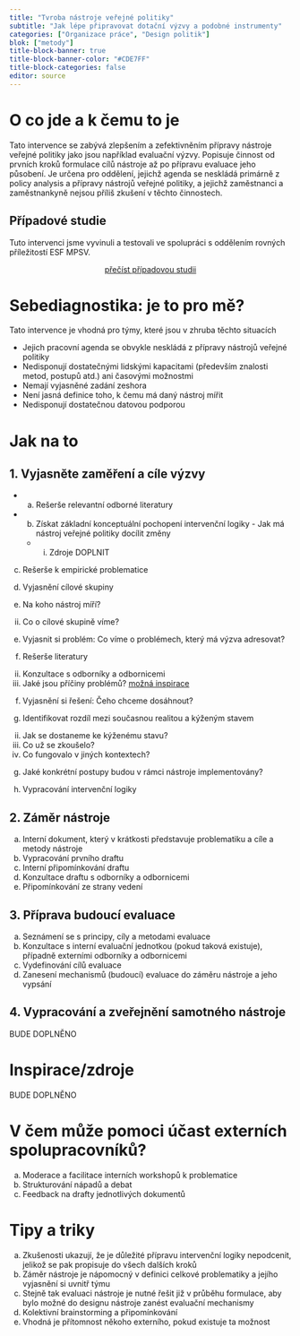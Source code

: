 ```yaml
---
title: "Tvroba nástroje veřejné politiky"
subtitle: "Jak lépe připravovat dotační výzvy a podobné instrumenty"
categories: ["Organizace práce", "Design politik"]
blok: ["metody"]
title-block-banner: true
title-block-banner-color: "#CDE7FF"
title-block-categories: false
editor: source
---
```


# O co jde a k čemu to je

Tato intervence se zabývá zlepšením a zefektivněním přípravy nástroje veřejné politiky jako jsou například evaluační výzvy. Popisuje činnost od prvních kroků formulace cílů nástroje až po přípravu evaluace jeho působení. Je určena pro oddělení, jejichž agenda se neskládá primárně z policy analysis a přípravy nástrojů veřejné politiky, a jejichž zaměstnanci a zaměstnankyně nejsou příliš zkušení v těchto činnostech. 

## Případové studie

Tuto intervenci jsme vyvinuli a testovali ve spolupráci s oddělením rovných příležitostí ESF MPSV.

<center>

:::{.btn .btn-primary}
[přečíst případovou studii](../pripadove-studie/mpsv)
:::

</center    >

# Sebediagnostika: je to pro mě?

Tato intervence je vhodná pro týmy, které jsou v zhruba těchto situacích

- Jejich pracovní agenda se obvykle neskládá z přípravy nástrojů veřejné politiky
- Nedisponují dostatečnými lidskými kapacitami (především znalosti metod, postupů atd.) ani časovými možnostmi 
- Nemají vyjasněné zadání zeshora 
- Není jasná definice toho, k čemu má daný nástroj mířit
- Nedisponují dostatečnou datovou podporou


# Jak na to

## 1. Vyjasněte zaměření a cíle výzvy

- a. Rešerše relevantní odborné literatury 

- b. Získat základní konceptuální pochopení intervenční logiky - Jak má nástroj veřejné politiky docílit změny

  - i. Zdroje DOPLNIT

c. Rešerše k empirické problematice

d. Vyjasnění cílové skupiny

  i. Na koho nástroj míří?
  ii. Co o cílové skupině víme?

e. Vyjasnit si problém: Co víme o problémech, který má výzva adresovat?

  i. Rešerše literatury
  ii. Konzultace s odborníky a odbornicemi
  iii. Jaké jsou příčiny problémů?
  [možná inspirace](https://www.mindmapping.com/)

f. Vyjasnění si řešení: Čeho chceme dosáhnout?

  i. Identifikovat rozdíl mezi současnou realitou a kýženým stavem
  ii. Jak se dostaneme ke kýženému stavu?
  iii. Co už se zkoušelo?
  iv. Co fungovalo v jiných kontextech?

g. Jaké konkrétní postupy budou v rámci nástroje implementovány?

h. Vypracování intervenční logiky


## 2. Záměr nástroje

  a. Interní dokument, který v krátkosti představuje problematiku a cíle a metody nástroje
  b. Vypracování prvního draftu 
  c. Interní připomínkování draftu
  d. Konzultace draftu s odborníky a odbornicemi
  e. Připomínkování ze strany vedení

## 3. Příprava budoucí evaluace

  a. Seznámení se s principy, cíly a metodami evaluace
  b. Konzultace s interní evaluační jednotkou (pokud taková existuje), případně externími odborníky a odbornicemi 
  c. Vydefinování cílů evaluace
  d. Zanesení mechanismů (budoucí) evaluace do záměru nástroje a jeho vypsání 

## 4. Vypracování a zveřejnění samotného nástroje

  BUDE DOPLNĚNO

# Inspirace/zdroje 

  BUDE DOPLNĚNO

# V čem může pomoci účast externích spolupracovníků? 

  a. Moderace a facilitace interních workshopů k problematice
  b. Strukturování nápadů a debat 
  c. Feedback na drafty jednotlivých dokumentů

# Tipy a triky

  a. Zkušenosti ukazují, že je důležité přípravu intervenční logiky nepodcenit, jelikož se pak propisuje do všech dalších kroků 
  b. Záměr nástroje je nápomocný v definici celkové problematiky a jejího vyjasnění si uvnitř týmu
  c. Stejně tak evaluaci nástroje je nutné řešit již v průběhu formulace, aby bylo možné do designu nástroje zanést evaluační mechanismy 
  d. Kolektivní brainstorming a připomínkování 
  e. Vhodná je přítomnost někoho externího, pokud existuje ta možnost
